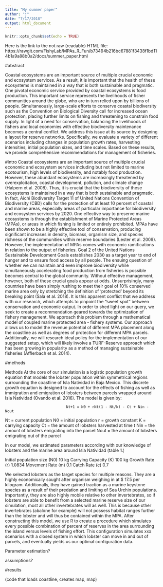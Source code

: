 ```yaml
---
title: "My summer paper"
author: "j"
date: "7/17/2018"
output: html_document
---
```


```r
knitr::opts_chunk$set(echo = TRUE)
```


Here is the link to the not raw (readable) HTML file: https://rawgit.com/FishyLab/MPAs_R_Fun/b73494b216bc67881f3438f1bd114b1a9a88b0a2/docs/summer_paper.html



#abstract

Coastal ecosystems are an important source of multiple crucial economic and ecosystem services. As a result, it is important that the health of these ecosystems is maintained in a way that is both sustainable and pragmatic. One pivotal economic service provided by coastal ecosystems is food production. This important service represents the livelihoods of fisher communities around the globe, who are in turn relied upon by billions of people. Simultaneously, large-scale efforts to conserve coastal biodiversity such as the Convention on Biological Diversity call for increased ocean protection, placing further limits on fishing and threatening to constrain food supply. In light of a need for conservation, balancing the livelihoods of fishers and local economies with effective biodiversity
maintenance becomes a central conflict. We address this issue at its source by designing a layout for reserve networks. Specifically, we evaluate a variety of different scenarios including changes in population growth rates, harvesting intensities, initial population sizes, and time scales. Based on these results, we provide comprehensive recommendations for management of fisheries.


#intro
Coastal ecosystems are an important source of multiple crucial economic and ecosystem services including but not limited to marine ecotourism, high levels of biodiversity, and notably food production. However, these abundant ecosystems are increasingly threatened by overexploitation, coastal development, pollution, and climate change (Halpern et al. 2008). Thus, it is crucial that the biodiversity of these ecosystems is maintained in a way that is both sustainable and pragmatic. In fact, Aichi Biodiversity Target 11 of United Nations Convention of Biodiversity (CBD) calls for the protection of at least 10 percent of coastal and marine areas, especially areas of particular importance for biodiversity and ecosystem services by 2020.
  One effective way to preserve marine ecosystems is through the establishment of Marine Protected Areas (MPAs), or areas in which fishing is limited or entirely prohibited. MPAs have been shown to be a highly effective tool of conservation, producing significant increases in density, biomass, organism size, and species richness of the communities within reserve boundaries (Lester et al. 2009). However, the implementation of MPAs comes with economic ramifications in relation to the output of fisheries. Goal 2 of the United Nations Sustainable Development Goals establishes 2030 as a target year to end of hunger and
to ensure food access by all people. The ensuing question of whether we can maintain and even improve biodiversity while simultaneously accelerating food production from fisheries is possible becomes central to the global community.
  Without effective management, however, both of these crucial goals appear at odds. Unsurprisingly, many countries have been simply rushing to meet their goal of 10% conserved marine area only by stretching the definition of ‘protected’ beyond its breaking point (Sala et al. 2018). It is this apparent conflict that we address with our research, which attempts to pinpoint the “sweet spot” between conservation and economic output. In order to shed light on our query, we seek to create a recommendation geared towards the optimization of fishery management. We approach this problem through a mathematical model of coupled marine protected area - fishery systems. Our approach allows us to model the revenue potential of different MPA placement along the coastline as well as degrees of protection for different MPA parcels. Additionally, we will research ideal policy for the implementation of our suggested setup, which will likely involve a TURF-Reserve approach which has been growing in popularity as a method of managing sustainable fisheries (Afflerbach et al. 2014).

#methods 

Methods
At the core of our simulation is a logistic population growth equation that models the lobster population within symmetrical regions surrounding the coastline of Isla Natividad in Baja Mexico. This discrete growth equation is designed to account for the effects of fishing as well as immigration and emigration of lobsters between parcels wrapped around Isla Natividad (Ovando et al. 2016). The model is given by:	
                              
                                Nt+1 = N0 + rNt(1 - Nt/k) - Ct + Nin - Nout
Nt = current population 
N0 = initial population
r = growth constant
K = carrying capacity
Ct = the amount of lobsters harvested at time t
Nin = the amount of lobsters emigrating into the parcel
Nout = the amount of lobsters emigrating out of the parcel
 
In our model, we estimated parameters according with our knowledge of lobsters and the marine area around Isla Natividad (table 1.)
 
Initial population size (N0)
10 kg
Carrying Capacity (K)
100 kg 
Growth Rate (r)
1.0834
Movement Rate (m)
0.1
Catch Rate (c)
0.7

We selected lobsters as the target species for multiple reasons. They are a highly economically sought after organism weighing in at $ 17.5 per kilogram. Additionally, they have gained traction as a marine keystone species as a result of their predation and limiting of Sea Urchin populations. Importantly, they are also highly mobile relative to other invertebrates, so if lobsters are able to benefit from a selected marine reserve size of our simulation, most all other invertebrates will as well. This is because other invertebrates (abalone for example) will not possess habitat ranges further than the lobster and will thus be contained within the MPA. 
After constructing this model, we use R to create a procedure which simulates every possible combination of percent of reserves in the area surrounding the island versus levels of fishing effort. This configuration simulates xxx scenarios with a closed system in which lobster can move in and out of parcels, and eventually yields us our optimal configuration data.

Parameter estimation?
 
assumptions?
 



#results

(code that loads coastline, creates map, map)

